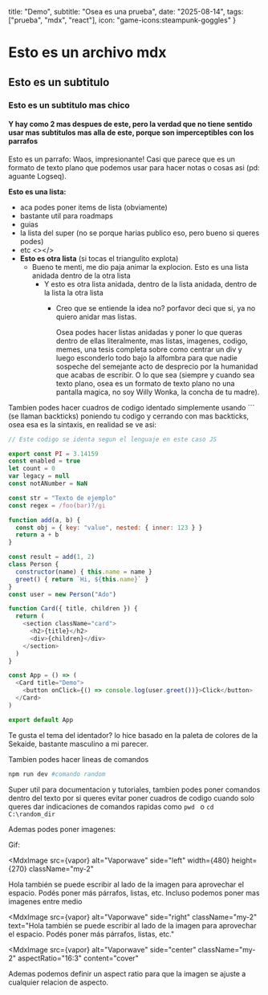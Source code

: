   title: "Demo",
  subtitle: "Osea es una prueba",
  date: "2025-08-14",
  tags: ["prueba", "mdx", "react"],
  icon: "game-icons:steampunk-goggles"
  }


# Esto es un archivo mdx

## Esto es un subtitulo

### Esto es un subtitulo mas chico

#### Y hay como 2 mas despues de este, pero la verdad que no tiene sentido usar mas subtitulos mas alla de este, porque son imperceptibles con los parrafos

Esto es un parrafo: Waos,  impresionante! Casi que parece que es un formato de texto plano que podemos usar para hacer notas o cosas asi (pd: aguante Logseq).


**Esto es una lista:**
- aca podes poner items de lista (obviamente)
- bastante util para roadmaps
- guias
- la lista del super (no se porque harias publico eso, pero bueno si queres podes)
- etc
<></>
- **Esto es otra lista** (si tocas el triangulito explota)
  - Bueno te menti, me dio paja animar la explocion. Esto es una lista anidada dentro de la otra lista
    - Y esto es otra lista anidada, dentro de la lista anidada, dentro de la lista la otra lista
      - Creo que se entiende la idea no? porfavor deci que si, ya no quiero anidar mas listas.

        Osea podes hacer listas anidadas y poner lo que queras dentro de ellas literalmente, mas listas, imagenes, codigo, memes, una tesis completa sobre como centrar un div y luego esconderlo todo bajo la alfombra para que nadie sospeche del semejante acto de desprecio por la humanidad que acabas de escribir. O lo que sea (siempre y cuando sea texto plano, osea es un formato de texto plano no una pantalla magica, no soy Willy Wonka, la concha de tu madre).


Tambien podes hacer cuadros de codigo identado simplemente usando ```  (se llaman backticks) poniendo tu codigo y cerrando con mas backticks, osea esa es la sintaxis, en realidad se ve asi:

```js title="ejemplo.js"
// Este codigo se identa segun el lenguaje en este caso JS

export const PI = 3.14159
const enabled = true
let count = 0
var legacy = null
const notANumber = NaN

const str = "Texto de ejemplo"
const regex = /foo(bar)?/gi

function add(a, b) {
  const obj = { key: "value", nested: { inner: 123 } }
  return a + b
}

const result = add(1, 2)
class Person {
  constructor(name) { this.name = name }
  greet() { return `Hi, ${this.name}` }
}
const user = new Person("Ado")

function Card({ title, children }) {
  return (
    <section className="card">
      <h2>{title}</h2>
      <div>{children}</div>
    </section>
  )
}

const App = () => (
  <Card title="Demo">
    <button onClick={() => console.log(user.greet())}>Click</button>
  </Card>
)

export default App
```
Te gusta el tema del identador? lo hice basado en la paleta de colores de la Sekaide, bastante masculino a mi parecer.

Tambien podes hacer lineas de comandos
```bash title=""
npm run dev #comando random
```
Super util para documentacion y tutoriales, tambien podes poner comandos dentro del texto por si queres evitar poner cuadros de codigo cuando solo queres dar indicaciones de comandos rapidas como ```pwd ``` o ```cd  C:\random_dir```

Ademas podes poner imagenes:

<MdxImage
  src={hornero}
  alt="Hornero"
  side="center"
  loading="lazy"
  fetchpriority="auto"
  decoding="async"
  className="my-2"
/>

Gif:

<MdxImage
  src={vapor}
  alt="Vaporwave"
  side="left"
  width={480}
  height={270}
  className="my-2"
>
  Hola también se puede escribir al lado de la imagen para aprovechar el espacio.
  Podés poner más párrafos, listas, etc.
  <MdxImage
  src={hornero}
  alt="Hornero"
  side="center"
  className="my-2"
  aspectRatio="16:9"
  content="contain"
  />
  Incluso podemos poner mas imagenes entre medio
</MdxImage>

<MdxImage
  src={vapor}
  alt="Vaporwave"
  side="center"
  width={360}
  height={200}
  text="Figura de ejemplo."
/>

<MdxImage
  src={vapor}
  alt="Vaporwave"
  side="right"
  className="my-2"
  text="Hola también se puede escribir al lado de la imagen para aprovechar el espacio.
  Podés poner más párrafos, listas, etc."
>
</MdxImage>

<MdxImage
  src={vapor}
  alt="Vaporwave"
  side="center"
  className="my-2"
  aspectRatio="16:3"
  content="cover"
>
  Ademas podemos definir un aspect ratio para que la imagen se ajuste a cualquier relacion de aspecto.
</MdxImage>

